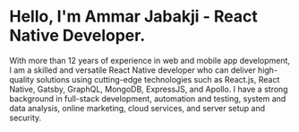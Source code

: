# Hello, I'm Ammar Jabakji - React Native Developer.

With more than 12 years of experience in web and mobile app development, I am a skilled and versatile React Native developer who can deliver high-quality solutions using cutting-edge technologies such as React.js, React Native, Gatsby, GraphQL, MongoDB, ExpressJS, and Apollo. I have a strong background in full-stack development, automation and testing, system and data analysis, online marketing, cloud services, and server setup and security.
